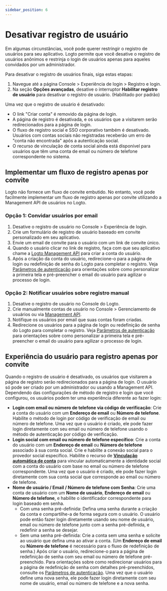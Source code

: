 ```yaml
---
sidebar_position: 6
---
```


# Desativar registro de usuário

Em algumas circunstâncias, você pode querer restringir o registro de usuários para seu aplicativo. Logto permite que você desative o registro de usuários anônimos e restrinja o login de usuários apenas para aqueles convidados por um administrador.

Para desativar o registro de usuários finais, siga estas etapas:

1. Navegue até a página <CloudLink to="/sign-in-experience/sign-up-and-sign-in">Console > Experiência de login > Registro e login</CloudLink>.
2. Na seção **Opções avançadas**, desative o interruptor **Habilitar registro de usuário** para desativar o registro de usuário. (Habilitado por padrão)

Uma vez que o registro de usuário é desativado:

- O link "Criar conta" é removido da página de login.
- A página de registro é desativada, e os usuários que a visitarem serão redirecionados para a página de login.
- O fluxo de registro social e SSO corporativo também é desativado. Usuários com contas sociais não registradas receberão um erro de "conta não encontrada" após a autenticação social.
- O recurso de vinculação de conta social ainda está disponível para usuários que têm uma conta de email ou número de telefone correspondente no sistema.

## Implementar um fluxo de registro apenas por convite

Logto não fornece um fluxo de convite embutido. No entanto, você pode facilmente implementar um fluxo de registro apenas por convite utilizando a Management API de usuários no Logto.

### Opção 1: Convidar usuários por email

1. Desative o registro de usuário no <CloudLink to="/sign-in-experience/sign-up-and-sign-in">Console > Experiência de login</CloudLink>.
2. Crie um formulário de registro de usuário baseado em convite personalizado em seu aplicativo.
3. Envie um email de convite para o usuário com um link de convite único.
4. Quando o usuário clicar no link de registro, faça com que seu aplicativo chame a [Logto Management API](https://openapi.logto.io/operation/operation-createuser) para criar a conta do usuário.
5. Após a criação da conta do usuário, redirecione-o para a página de login ou redefinição de senha do Logto para completar o registro. Veja [Parâmetros de autenticação](/end-user-flows/authentication-parameters/) para orientações sobre como personalizar a primeira tela e pré-preencher o email do usuário para agilizar o processo de login.

### Opção 2: Notificar usuários sobre registro manual

1. Desative o registro de usuário no Console do Logto.
2. Crie manualmente contas de usuário no <CloudLink to="/users">Console > Gerenciamento de usuários</CloudLink> ou via [Management API](https://openapi.logto.io/operation/operation-createuser).
3. Notifique os usuários por email que suas contas foram criadas.
4. Redirecione os usuários para a página de login ou redefinição de senha do Logto para completar o registro. Veja [Parâmetros de autenticação](/end-user-flows/authentication-parameters/) para orientações sobre como personalizar a primeira tela e pré-preencher o email do usuário para agilizar o processo de login.

## Experiência do usuário para registro apenas por convite

Quando o registro de usuário é desativado, os usuários que visitarem a página de registro serão redirecionados para a página de login. O usuário só pode ser criado por um administrador ou usando a Management API. Dependendo das configurações de método de registro e login que você configurou, os usuários podem ter uma experiência diferente ao fazer login:

- **Login com email ou número de telefone via código de verificação**: Crie a conta do usuário com um **Endereço de email** ou **Número de telefone**. Habilite o método de login por código de verificação de email ou número de telefone. Uma vez que o usuário é criado, ele pode fazer login diretamente com seu email ou número de telefone usando o método de autenticação por código de verificação.
- **Login social com email ou número de telefone específico**: Crie a conta do usuário com um **Endereço de email** ou **Número de telefone** associado à sua conta social. Crie e habilite a conexão social para o provedor social específico. Habilite o recurso de [**Vinculação automática de conta**](/end-user-flows/sign-up-and-sign-in/social-sign-in#account-linking) para vincular automaticamente a identidade social com a conta do usuário com base no email ou número de telefone correspondente. Uma vez que o usuário é criado, ele pode fazer login diretamente com sua conta social que corresponde ao email ou número de telefone.
- **Nome de usuário / Email / Número de telefone com Senha**: Crie uma conta de usuário com um **Nome de usuário**, **Endereço de email** ou **Número de telefone**, e habilite o identificador correspondente para login baseado em senha.
  - Com uma senha pré-definida: Defina uma senha durante a criação da conta e compartilhe-a de forma segura com o usuário. O usuário pode então fazer login diretamente usando seu nome de usuário, email ou número de telefone junto com a senha pré-definida, e redefinir a senha se desejar.
  - Sem uma senha pré-definida: Crie a conta sem uma senha e solicite ao usuário que defina uma ao ativar a conta. (Um **Endereço de email** ou **Número de telefone** é necessário para o fluxo de redefinição de senha.) Após criar o usuário, redirecione-o para a página de redefinição de senha com seu email ou número de telefone pré-preenchido. Para orientações sobre como redirecionar usuários para a página de redefinição de senha com detalhes pré-preenchidos, consulte os [Parâmetros de autenticação](/end-user-flows/authentication-parameters/). Uma vez que o usuário define uma nova senha, ele pode fazer login diretamente com seu nome de usuário, email ou número de telefone e a nova senha.
